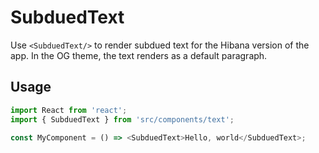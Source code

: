# SubduedText

Use `<SubduedText/>` to render subdued text for the Hibana version of the app. In the OG theme, the
text renders as a default paragraph.

## Usage

```js
import React from 'react';
import { SubduedText } from 'src/components/text';

const MyComponent = () => <SubduedText>Hello, world</SubduedText>;
```
